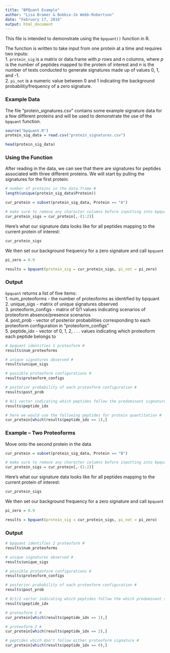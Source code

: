 ```yaml
---
title: "BPQuant Example"
author: "Lisa Bramer & Bobbie-Jo Webb-Robertson"
date: "February 17, 2016"
output: html_document
---
```


This file is intended to demonstrate using the ```bpquant()``` function in R.

The function is written to take input from one protein at a time and requires two inputs:  
1. ```protein_sig``` is a matrix or data.frame with $p$ rows and $n$ columns, where $p$ is the number of peptides mapped to the protein of interest and $n$ is the number of tests conducted to generate signatures made up of values 0, 1, and -1.  
2. ```pi_not``` is a numeric value between 0 and 1 indicating the background probability/frequency of a zero signature.

### Example Data

The file "protein_signatures.csv" contains some example signature data for a few different proteins and will be used to demonstrate the use of the ```bpquant``` function.

```r
source("bpquant.R")
protein_sig_data = read.csv("protein_signatures.csv")

head(protein_sig_data)
```

### Using the Function

After reading in the data, we can see that there are signatures for peptides associated with three different proteins. We will start by pulling the signatures for the first protein:

```r
# number of proteins in the data.frame #
length(unique(protein_sig_data$Protein))

cur_protein = subset(protein_sig_data, Protein == "A")

# make sure to remove any character columns before inputting into bpquant #
cur_protein_sigs = cur_protein[,-(1:2)]

```

Here's what our signature data looks like for all peptides mapping to the current protein of interest:

```r

cur_protein_sigs

```

We then set our background frequency for a zero signature and call ```bpquant```

```r
pi_zero = 0.9

results = bpquant(protein_sig = cur_protein_sigs, pi_not = pi_zero)

```

### Output
```bpquant``` returns a list of five items:  
1. num_proteoforms - the number of proteoforms as identified by bpquant    
2. unique_sigs - matrix of unique signatures observed  
3. proteoform_configs - matrix of 0/1 values indicating scenarios of proteoform absence/presence scenarios  
4. post_prob - vector of posterior probabilities corresponding to each proteoform configuration in "proteoform_configs"  
5. peptide_idx - vector of 0, 1, 2, . . . values indicating which proteoform each peptide belongs to  

```r
# bpquant identifies 1 proteoform #
results$num_proteoforms

# unique signatures observed #
results$unique_sigs

# possible proteoform configurations #
results$proteoform_configs

# posterior probability of each proteoform configuration #
results$post_prob

# 0/1 vector indicating which peptides follow the predominant signature #
results$peptide_idx

# here we would use the following peptides for protein quantitation #
cur_protein[which(results$peptide_idx == 1),]
```

### Example -- Two Proteoforms 

Move onto the second protein in the data

```r

cur_protein = subset(protein_sig_data, Protein == "B")

# make sure to remove any character columns before inputting into bpquant #
cur_protein_sigs = cur_protein[,-(1:2)]

```

Here's what our signature data looks like for all peptides mapping to the current protein of interest:

```r

cur_protein_sigs

```

We then set our background frequency for a zero signature and call ```bpquant```

```r
pi_zero = 0.9

results = bpquant(protein_sig = cur_protein_sigs, pi_not = pi_zero)

```

### Output

```r
# bpquant identifies 2 proteoform #
results$num_proteoforms

# unique signatures observed #
results$unique_sigs

# possible proteoform configurations #
results$proteoform_configs

# posterior probability of each proteoform configuration #
results$post_prob

# 0/1/2 vector indicating which peptides follow the which predominant signature #
results$peptide_idx

# proteoform 1 #
cur_protein[which(results$peptide_idx == 1),]

# proteoform 2 #
cur_protein[which(results$peptide_idx == 2),]

# peptides which don't follow either proteoform signature #
cur_protein[which(results$peptide_idx == 0),]
```